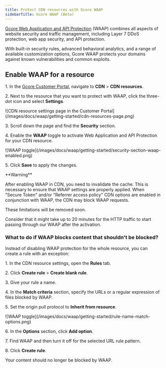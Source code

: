 ---
title: Protect CDN resources with Gcore WAAP
sidebarTitle: Gcore WAAP (Beta)
---

[Gcore Web Application and API Protection](/waap/about-waap) (WAAP) combines all aspects of website security and traffic management, including Layer 7 DDoS protection, web app security, and API protection. 

With built-in security rules, advanced behavioral analytics, and a range of available customization options, Gcore WAAP protects your domains against known vulnerabilities and common exploits. 

## Enable WAAP for a resource

1\. In the [Gcore Customer Portal](https://accounts.gcore.com/reports/dashboard), navigate to **CDN** > **CDN resources**.

2\. Next to the resource that you want to protect with WAAP, click the three-dot icon and select **Settings**.


<Frame>![CDN resource settings page in the Customer Portal](/images/docs/waap/getting-started/cdn-resources-page.png)</Frame>



3\. Scroll down the page and find the **Security** section. 

4\. Enable the **WAAP** toggle to activate Web Application and API Protection for your CDN resource.


<Frame>![WAAP toggle](/images/docs/waap/getting-started/security-section-waap-enabled.png)</Frame>



5\. Click **Save** to apply the changes. 

<Warning>
**Warning**

After enabling WAAP in CDN, you need to invalidate the cache. This is necessary to ensure that WAAP settings are properly applied. When "Secure Token" and/or "Referrer access policy" CDN options are enabled in conjunction with WAAP, the CDN may block WAAP requests. 

These limitations will be removed soon.
</Warning>

Consider that it might take up to 20 minutes for the HTTP traffic to start passing through our WAAP after the activation. 

### What to do if WAAP blocks content that shouldn't be blocked?

Instead of disabling WAAP protection for the whole resource, you can create a rule with an exception: 

1\. In the CDN resource settings, open the **Rules** tab. 

2\. Click **Create rule** > **Create blank rule**. 

3\. Give your rule a name. 

4\. In the **Match criteria** section, specify the URLs or a regular expression of files blocked by WAAP. 

5\. Set the origin pull protocol to **Inherit from resource**.


<Frame>![WAAP toggle](/images/docs/waap/getting-started/rule-name-match-options.png)</Frame>



6\. In the **Options** section, click **Add option**. 

7\. Find WAAP and then turn it off for the selected URL rule pattern. 

8\. Click **Create rule**. 

Your content should no longer be blocked by WAAP.
